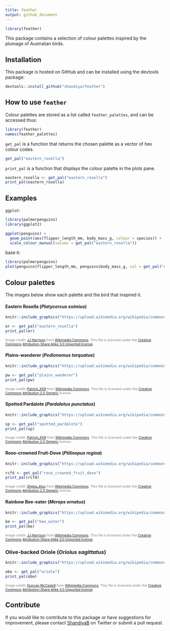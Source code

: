```yaml
---
title: feather
output: github_document
---
```


```r
library(feather)
```

This package contains a selection of colour palettes inspired by the plumage of Australian birds.


## Installation

This package is hosted on GitHub and can be installed using the devtools package:

```r
devtools::install_github("shandiya/feather")
```


## How to use `feather`

Colour palettes are stored as a list called `feather_palettes`, and can be accessed thus:

```r
library(feather)
names(feather_palettes)
```

`get_pal` is a function that returns the chosen palette as a vector of hex colour codes.

```r
get_pal("eastern_rosella")
```

`print_pal` is a function that displays the colour palette in the plots pane.

```r
eastern_rosella <- get_pal("eastern_rosella")
print_pal(eastern_rosella)
```

## Examples

`ggplot`:

```r
library(palmerpenguins)
library(ggplot2)

ggplot(penguins) +
  geom_point(aes(flipper_length_mm, body_mass_g, colour = species)) +
  scale_colour_manual(values = get_pal("eastern_rosella"))
```

base `R`:

```r
library(palmerpenguins)
plot(penguins$flipper_length_mm, penguins$body_mass_g, col = get_pal("eastern_rosella")[factor(penguins$species)], pch = 19)
```


## Colour palettes

The images below show each palette and the bird that inspired it. 

#### Eastern Rosella (*Platycercus eximius*)

```r
knitr::include_graphics("https://upload.wikimedia.org/wikipedia/commons/thumb/3/33/Platycercus_eximius_diemenensis_male.jpg/800px-Platycercus_eximius_diemenensis_male.jpg")

er <- get_pal("eastern_rosella")
print_pal(er)
```

<span style="color: grey; font-size: 8pt">Image credit: [JJ Harrison](https://www.jjharrison.com.au/) from [Wikimedia Commons](https://commons.wikimedia.org/wiki/File:Platycercus_eximius_diemenensis_male.jpg). This file is licensed under the [Creative Commons](https://en.wikipedia.org/wiki/Creative_Commons) [Attribution-Share Alike 3.0 Unported license](https://creativecommons.org/licenses/by-sa/3.0/deed.en).</span>


#### Plains-wanderer (*Pedionomus torquatus*)

```r
knitr::include_graphics("https://upload.wikimedia.org/wikipedia/commons/e/e3/Pedionomus_torquatus%2C_NSW_2.jpg")

pw <- get_pal("plains_wanderer")
print_pal(pw)
```

<span style="color: grey; font-size: 8pt">Image credit: [Patrick_K59](https://www.flickr.com/photos/patrick_k59/14345250300/in/photostream/) from [Wikimedia Commons](https://commons.wikimedia.org/wiki/File:Pedionomus_torquatus,_NSW_2.jpg). This file is licensed under the [Creative Commons](https://en.wikipedia.org/wiki/Creative_Commons) [Attribution 2.0 Generic](https://creativecommons.org/licenses/by/2.0/deed.en) license.</span> 


#### Spotted Pardalote (*Pardalotus punctatus*)

```r
knitr::include_graphics("https://upload.wikimedia.org/wikipedia/commons/thumb/7/78/Spotted_Pardalote_%28Pardalotus_punctatus%29_male_%2819205338781%29.jpg/1024px-Spotted_Pardalote_%28Pardalotus_punctatus%29_male_%2819205338781%29.jpg")

sp <- get_pal("spotted_pardalote")
print_pal(sp)
```

<span style="color: grey; font-size: 8pt">Image credit: [Patrick_K59](https://www.flickr.com/people/63175631@N02) from [Wikimedia Commons](https://commons.wikimedia.org/wiki/File:Spotted_Pardalote_(Pardalotus_punctatus)_male_(19205338781).jpg). This file is licensed under the [Creative Commons](https://en.wikipedia.org/wiki/Creative_Commons) [Attribution 2.0 Generic](https://creativecommons.org/licenses/by/2.0/deed.en) license.</span>


#### Rose-crowned Fruit-Dove (*Ptilinopus regina*)

```r
knitr::include_graphics("https://upload.wikimedia.org/wikipedia/commons/7/72/Rose_crowned_Fruit_Dove_at_Australia_Zoo-1_%289098717408%29.jpg")

rcfd <- get_pal("rose_crowned_fruit_dove")
print_pal(rcfd)
```

<span style="color: grey; font-size: 8pt">Image credit: [Sheba_Also](https://www.flickr.com/people/34534185@N00) from [Wikimedia Commons](https://commons.m.wikimedia.org/wiki/File:Rose_crowned_Fruit_Dove_at_Australia_Zoo-1_(9098717408).jpg). This file is licensed under the [Creative Commons](https://en.wikipedia.org/wiki/Creative_Commons) [Attribution 2.0 Generic](https://creativecommons.org/licenses/by/2.0/deed.en) license.</span>


#### Rainbow Bee-eater (*Merops ornatus*)

```r
knitr::include_graphics("https://upload.wikimedia.org/wikipedia/commons/thumb/d/df/Merops_ornatus_-_Centenary_Lakes.jpg/800px-Merops_ornatus_-_Centenary_Lakes.jpg")

be <- get_pal("bee_eater")
print_pal(be)
```

<span style="color: grey; font-size: 8pt">Image credit: [JJ Harrison](https://www.jjharrison.com.au/) from [Wikimedia Commons](https://commons.wikimedia.org/wiki/File:Merops_ornatus_-_Centenary_Lakes.jpg). This file is licensed under the [Creative Commons](https://en.wikipedia.org/wiki/Creative_Commons) [Attribution-Share Alike 3.0 Unported license](https://creativecommons.org/licenses/by-sa/3.0/deed.en).</span> 


### Olive-backed Oriole (*Oriolus sagittatus*)

```r
knitr::include_graphics("https://upload.wikimedia.org/wikipedia/commons/8/82/Oriolus_sagittatus_-Canberra%2C_Australia-8a.jpg")

obo <- get_pal("oriole")
print_pal(obo)
```

<span style="color: grey; font-size: 8pt">Image credit: [Duncan McCaskill](https://get.google.com/albumarchive/pwa/duncan.mccaskill) from [Wikimedia Commons](https://commons.wikimedia.org/wiki/File:Oriolus_sagittatus_-Canberra,_Australia-8a.jpg). This file is licensed under the [Creative Commons](https://en.wikipedia.org/wiki/Creative_Commons) [Attribution-Share Alike 3.0 Unported license](https://creativecommons.org/licenses/by-sa/3.0/deed.en).</span>


## Contribute

If you would like to contribute to this package or have suggestions for improvement, please contact [ShandiyaB](https://twitter.com/ShandiyaB) on Twitter or submit a pull request. 



